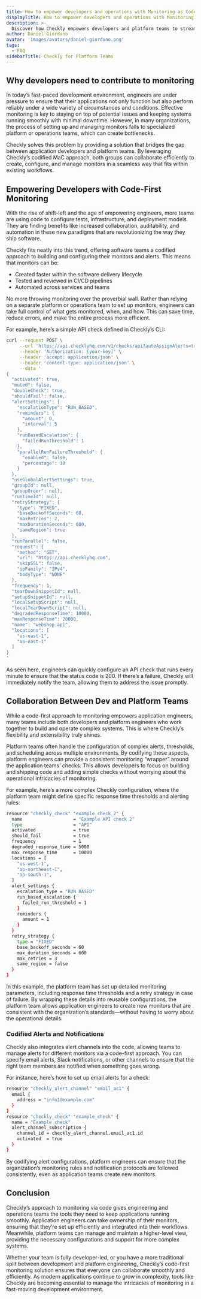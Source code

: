 ```yaml
---
title: How to empower developers and operations with Monitoring as Code - Checkly Guides
displayTitle: How to empower developers and operations with Monitoring as Code
description: >-
  Discover how Checkly empowers developers and platform teams to streamline complex monitoring through a code-first approach. Learn how collaboration, automation, and integrated alerts improve reliability and reduce bottlenecks in modern software delivery workflows.
author: Daniel Giordano
avatar: 'images/avatars/daniel-giordano.png'
tags:
  - FAQ
sidebarTitle: Checkly for Platform Teams
---
```

## Why developers need to contribute to monitoring
In today’s fast-paced development environment, engineers are under pressure to ensure that their applications not only function but also perform reliably under a wide variety of circumstances and conditions. Effective monitoring is key to staying on top of potential issues and keeping systems running smoothly with minimal downtime. However, in many organizations, the process of setting up and managing monitors falls to specialized platform or operations teams, which can create bottlenecks.

Checkly solves this problem by providing a solution that bridges the gap between application developers and platform teams. By leveraging Checkly’s codified MaC approach, both groups can collaborate efficiently to create, configure, and manage monitors in a seamless way that fits within existing workflows.

## Empowering Developers with Code-First Monitoring
With the rise of shift-left and the age of empowering engineers, more teams are using code to configure tests, infrastructure, and deployment models. They are finding benefits like increased collaboration, auditability, and automation in these new paradigms that are revolutionizing the way they ship software. 

Checkly fits neatly into this trend, offering software teams a codified approach to building and configuring their monitors and alerts. This means that monitors can be:

* Created faster within the software delivery lifecycle
* Tested and reviewed in CI/CD pipelines
* Automated across services and teams

No more throwing monitoring over the proverbial wall. Rather than relying on a separate platform or operations team to set up monitors, engineers can take full control of what gets monitored, when, and how. This can save time, reduce errors, and make the entire process more efficient. 


For example, here’s a simple API check defined in Checkly’s CLI:

```bash
curl --request POST \
     --url 'https://api.checklyhq.com/v1/checks/api?autoAssignAlerts=true' \
     --header 'Authorization: [your-key]' \
     --header 'accept: application/json' \
     --header 'content-type: application/json' \
     --data '
{
  "activated": true,
  "muted": false,
  "doubleCheck": true,
  "shouldFail": false,
  "alertSettings": {
    "escalationType": "RUN_BASED",
    "reminders": {
      "amount": 0,
      "interval": 5
    },
    "runBasedEscalation": {
      "failedRunThreshold": 1
    },
    "parallelRunFailureThreshold": {
      "enabled": false,
      "percentage": 10
    }
  },
  "useGlobalAlertSettings": true,
  "groupId": null,
  "groupOrder": null,
  "runtimeId": null,
  "retryStrategy": {
    "type": "FIXED",
    "baseBackoffSeconds": 60,
    "maxRetries": 2,
    "maxDurationSeconds": 600,
    "sameRegion": true
  },
  "runParallel": false,
  "request": {
    "method": "GET",
    "url": "https://api.checklyhq.com",
    "skipSSL": false,
    "ipFamily": "IPv4",
    "bodyType": "NONE"
  },
  "frequency": 1,
  "tearDownSnippetId": null,
  "setupSnippetId": null,
  "localSetupScript": null,
  "localTearDownScript": null,
  "degradedResponseTime": 10000,
  "maxResponseTime": 20000,
  "name": "webshop-api",
  "locations": [
    "us-east-1",
    "ap-east-1"
  ]
}
'
```
As seen here, engineers can quickly configure an API check that runs every minute to ensure that the status code is 200. If there’s a failure, Checkly will immediately notify the team, allowing them to address the issue promptly.

## Collaboration Between Dev and Platform Teams
While a code-first approach to monitoring empowers application engineers, many teams include both developers and platform engineers who work together to build and operate complex systems. This is where Checkly’s flexibility and extensibility truly shines.

Platform teams often handle the configuration of complex alerts, thresholds, and scheduling across multiple environments. By codifying these aspects, platform engineers can provide a consistent monitoring “wrapper” around the application teams’ checks. This allows developers to focus on building and shipping code and adding simple checks without worrying about the operational intricacies of monitoring.

For example, here’s a more complex Checkly configuration, where the platform team might define specific response time thresholds and alerting rules:

```bash
resource "checkly_check" "example_check_2" {
  name                   = "Example API check 2"
  type                   = "API"
  activated              = true
  should_fail            = true
  frequency              = 1
  degraded_response_time = 5000
  max_response_time      = 10000
  locations = [
    "us-west-1",
    "ap-northeast-1",
    "ap-south-1",
  ]
  alert_settings {
    escalation_type = "RUN_BASED"
    run_based_escalation {
      failed_run_threshold = 1
    }
    reminders {
      amount = 1
    }
  }
  retry_strategy {
    type = "FIXED"
    base_backoff_seconds = 60
    max_duration_seconds = 600
    max_retries = 3
    same_region = false
  }
}
```
In this example, the platform team has set up detailed monitoring parameters, including response time thresholds and a retry strategy in case of failure. By wrapping these details into reusable configurations, the platform team allows application engineers to create new monitors that are consistent with the organization’s standards—without having to worry about the operational details.

### Codified Alerts and Notifications
Checkly also integrates alert channels into the code, allowing teams to manage alerts for different monitors via a code-first approach. You can specify email alerts, Slack notifications, or other channels to ensure that the right team members are notified when something goes wrong.

For instance, here’s how to set up email alerts for a check:

```bash
resource "checkly_alert_channel" "email_ac1" {
  email {
    address = "info1@example.com"
  }
}
resource "checkly_check" "example_check" {
  name = "Example check"
  alert_channel_subscription {
    channel_id = checkly_alert_channel.email_ac1.id
    activated  = true
  }
}
```
By codifying alert configurations, platform engineers can ensure that the organization’s monitoring rules and notification protocols are followed consistently, even as application teams create new monitors.
## Conclusion
Checkly’s approach to monitoring via code gives engineering and operations teams the tools they need to keep applications running smoothly. Application engineers can take ownership of their monitors, ensuring that they’re set up efficiently and integrated into their workflows. Meanwhile, platform teams can manage and maintain a higher-level view, providing the necessary configurations and support for more complex systems.

Whether your team is fully developer-led, or you have a more traditional split between development and platform engineering, Checkly’s code-first monitoring solution ensures that everyone can collaborate smoothly and efficiently. As modern applications continue to grow in complexity, tools like Checkly are becoming essential to manage the intricacies of monitoring in a fast-moving development environment.